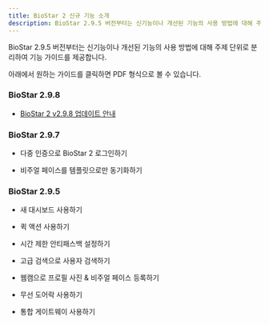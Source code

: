 ```yaml
---
title: BioStar 2 신규 기능 소개
description: BioStar 2.9.5 버전부터는 신기능이나 개선된 기능의 사용 방법에 대해 주제 단위로 분리하여 기능 가이드를 제공합니다.
---
```


BioStar 2.9.5 버전부터는 신기능이나 개선된 기능의 사용 방법에 대해 주제 단위로 분리하여 기능 가이드를 제공합니다.

아래에서 원하는 가이드를 클릭하면 PDF 형식으로 볼 수 있습니다.

### BioStar 2.9.8

  * [BioStar 2 v2.9.8 업데이트 안내](298)

### BioStar 2.9.7 

  * 다중 인증으로 BioStar 2 로그인하기

  * 비주얼 페이스를 템플릿으로만 동기화하기 

### BioStar 2.9.5 

  * 새 대시보드 사용하기

  * 퀵 액션 사용하기

  * 시간 제한 안티패스백 설정하기

  * 고급 검색으로 사용자 검색하기

  * 웹캠으로 프로필 사진 & 비주얼 페이스 등록하기

  * 무선 도어락 사용하기

  * 통합 게이트웨이 사용하기